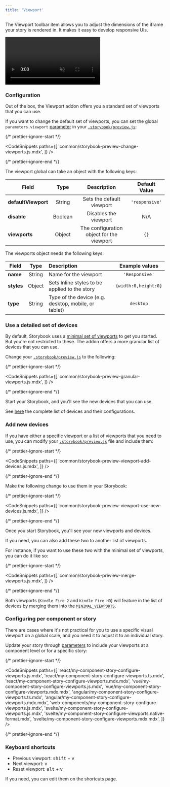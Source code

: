 ```yaml
---
title: 'Viewport'
---
```


<YouTubeCallout id="uydF1ltw7-g" title="Stop resizing your browser — Storybook viewport" />

The Viewport toolbar item allows you to adjust the dimensions of the iframe your story is rendered in. It makes it easy to develop responsive UIs.

<video autoPlay muted playsInline loop>
  <source
    src="addon-viewports-optimized.mp4"
    type="video/mp4"
  />
</video>

### Configuration

Out of the box, the Viewport addon offers you a standard set of viewports that you can use.

If you want to change the default set of viewports, you can set the global `parameters.viewport` [parameter](../writing-stories/parameters.mdx) in your [`.storybook/preview.js`](../configure/overview.mdx#configure-story-rendering):

{/* prettier-ignore-start */}

<CodeSnippets
  paths={[
    'common/storybook-preview-change-viewports.js.mdx',
  ]}
/>

{/* prettier-ignore-end */}

The viewport global can take an object with the following keys:

| Field               |  Type   |                Description                | Default Value  |
| ------------------- | :-----: | :---------------------------------------: | :------------: |
| **defaultViewport** | String  |         Sets the default viewport         | `'responsive'` |
| **disable**         | Boolean |           Disables the viewport           |      N/A       |
| **viewports**       | Object  | The configuration object for the viewport |      `{}`      |

The viewports object needs the following keys:

| Field      |  Type  | Description                                          |    Example values    |
| ---------- | :----: | :--------------------------------------------------- | :------------------: |
| **name**   | String | Name for the viewport                                |    `'Responsive'`    |
| **styles** | Object | Sets Inline styles to be applied to the story        | `{width:0,height:0}` |
| **type**   | String | Type of the device (e.g. desktop, mobile, or tablet) |      `desktop`       |

### Use a detailed set of devices

By default, Storybook uses a [minimal set of viewports](https://github.com/storybookjs/storybook/blob/master/addons/viewport/src/defaults.ts#L135) to get you started. But you're not restricted to these. The addon offers a more granular list of devices that you can use.

Change your [`.storybook/preview.js`](../configure/overview.mdx#configure-story-rendering) to the following:

{/* prettier-ignore-start */}

<CodeSnippets
  paths={[
    'common/storybook-preview-granular-viewports.js.mdx',
  ]}
/>

{/* prettier-ignore-end */}

Start your Storybook, and you'll see the new devices that you can use.

See [here](https://github.com/storybookjs/storybook/blob/master/addons/viewport/src/defaults.ts#L3) the complete list of devices and their configurations.

### Add new devices

If you have either a specific viewport or a list of viewports that you need to use, you can modify your [`.storybook/preview.js`](../configure/overview.mdx#configure-story-rendering) file and include them:

{/* prettier-ignore-start */}

<CodeSnippets
  paths={[
    'common/storybook-preview-viewport-add-devices.js.mdx',
  ]}
/>

{/* prettier-ignore-end */}

Make the following change to use them in your Storybook:

{/* prettier-ignore-start */}

<CodeSnippets
  paths={[
    'common/storybook-preview-viewport-use-new-devices.js.mdx',
  ]}
/>

{/* prettier-ignore-end */}

Once you start Storybook, you'll see your new viewports and devices.

If you need, you can also add these two to another list of viewports.

For instance, if you want to use these two with the minimal set of viewports, you can do it like so:

{/* prettier-ignore-start */}

<CodeSnippets
  paths={[
    'common/storybook-preview-merge-viewports.js.mdx',
  ]}
/>

{/* prettier-ignore-end */}

Both viewports (`Kindle Fire 2` and `Kindle Fire HD`) will feature in the list of devices by merging them into the [`MINIMAL_VIEWPORTS`](https://github.com/storybookjs/storybook/blob/master/addons/viewport/src/defaults.ts#L135).

### Configuring per component or story

There are cases where it's not practical for you to use a specific visual viewport on a global scale, and you need it to adjust it to an individual story.

Update your story through [parameters](../writing-stories/parameters.mdx) to include your viewports at a component level or for a specific story:

{/* prettier-ignore-start */}

<CodeSnippets
  paths={[
    'react/my-component-story-configure-viewports.js.mdx',
    'react/my-component-story-configure-viewports.ts.mdx',
    'react/my-component-story-configure-viewports.mdx.mdx',
    'vue/my-component-story-configure-viewports.js.mdx',
    'vue/my-component-story-configure-viewports.mdx.mdx',
    'angular/my-component-story-configure-viewports.ts.mdx',
    'angular/my-component-story-configure-viewports.mdx.mdx',
    'web-components/my-component-story-configure-viewports.js.mdx',
    'svelte/my-component-story-configure-viewports.js.mdx',
    'svelte/my-component-story-configure-viewports.native-format.mdx',
    'svelte/my-component-story-configure-viewports.mdx.mdx',
  ]}
/>

{/* prettier-ignore-end */}

### Keyboard shortcuts

- Previous viewport: <kbd>shift</kbd> + <kbd>v</kbd>
- Next viewport: <kbd>v</kbd>
- Reset viewport: <kbd>alt</kbd> + <kbd>v</kbd>

If you need, you can edit them on the shortcuts page.